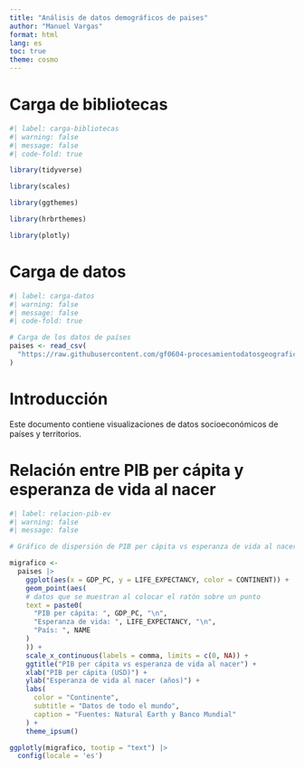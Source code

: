 ---
title: "Análisis de datos demográficos de paises"
author: "Manuel Vargas"
format: html
lang: es
toc: true
theme: cosmo
---

# Carga de bibliotecas

```{r}
#| label: carga-bibliotecas
#| warning: false
#| message: false
#| code-fold: true

library(tidyverse)

library(scales)

library(ggthemes)

library(hrbrthemes)

library(plotly)
```


# Carga de datos

```{r}
#| label: carga-datos
#| warning: false
#| message: false
#| code-fold: true

# Carga de los datos de países
paises <- read_csv(
  "https://raw.githubusercontent.com/gf0604-procesamientodatosgeograficos/2025-i/refs/heads/main/datos/natural-earth/paises.csv"
)
```
# Introducción

Este documento contiene visualizaciones de datos socioeconómicos de países y territorios.

# Relación entre PIB per cápita y esperanza de vida al nacer

```{r}
#| label: relacion-pib-ev
#| warning: false
#| message: false

# Gráfico de dispersión de PIB per cápita vs esperanza de vida al nacer

migrafico <-
  paises |>
    ggplot(aes(x = GDP_PC, y = LIFE_EXPECTANCY, color = CONTINENT)) +
    geom_point(aes(
    # datos que se muestran al colocar el ratón sobre un punto
    text = paste0(
      "PIB per cápita: ", GDP_PC, "\n",
      "Esperanza de vida: ", LIFE_EXPECTANCY, "\n",
      "País: ", NAME
    )
    )) +
    scale_x_continuous(labels = comma, limits = c(0, NA)) +
    ggtitle("PIB per cápita vs esperanza de vida al nacer") +
    xlab("PIB per cápita (USD)") +
    ylab("Esperanza de vida al nacer (años)") +
    labs(
      color = "Continente",
      subtitle = "Datos de todo el mundo",
      caption = "Fuentes: Natural Earth y Banco Mundial"
    ) +
    theme_ipsum()

ggplotly(migrafico, tootip = "text") |> 
  config(locale = 'es')
```
